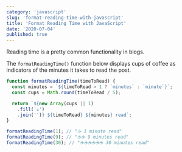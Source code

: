 ```yaml
---
category: 'javascript'
slug: 'format-reading-time-with-javascript'
title: 'Format Reading Time with JavaScript'
date: '2020-07-04'
published: true
---
```


Reading time is a pretty common functionality in blogs.

The `formatReadingTime()` function below displays cups of coffee as indicators of the minutes it takes to read the post.

```js
function formatReadingTime(timeToRead) {
  const minutes = `${timeToRead > 1 ? `minutes` : `minute`}`;
  const cups = Math.round(timeToRead / 5);

  return `${new Array(cups || 1)
    .fill('☕️')
    .join('')} ${timeToRead} ${minutes} read`;
}

formatReadingTime(1); // "☕️ 1 minute read"
formatReadingTime(9); // "☕️☕️ 9 minutes read"
formatReadingTime(30); // "☕️☕️☕️☕️☕️☕️ 30 minutes read"
```
